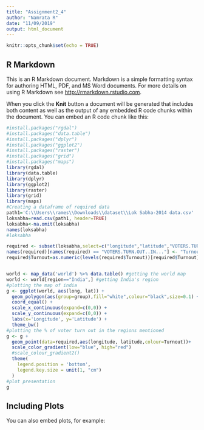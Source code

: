 ---
title: "Assignment2_4"
author: "Namrata R"
date: "11/09/2019"
output: html_document
---

```{r setup, include=FALSE}
knitr::opts_chunk$set(echo = TRUE)
```

## R Markdown

This is an R Markdown document. Markdown is a simple formatting syntax for authoring HTML, PDF, and MS Word documents. For more details on using R Markdown see <http://rmarkdown.rstudio.com>.

When you click the **Knit** button a document will be generated that includes both content as well as the output of any embedded R code chunks within the document. You can embed an R code chunk like this:

```{r}
#install.packages("rgdal")
#install.packages("data.table")
#install.packages("dplyr")
#install.packages("ggplot2")
#install.packages("raster")
#install.packages("grid")
#install.packages("maps")
library(rgdal)
library(data.table)
library(dplyr)
library(ggplot2)
library(raster)
library(grid)
library(maps)
#Creating a dataframe of required data
path1='C:\\Users\\rames\\Downloads\\dataset\\Lok Sabha-2014 data.csv'
loksabha=read.csv(path1, header=TRUE)
loksabha<-na.omit(loksabha)
names(loksabha)
#loksabha
```


```{r}
required <- subset(loksabha,select=c("longitude","latitude","VOTERS.TURN.OUT..IN...","Number.of.voters","MARGIN","PARTY"))
names(required)[names(required) == "VOTERS.TURN.OUT..IN..."] <- "Turnout"
required$Turnout=as.numeric(levels(required$Turnout))[required$Turnout]


world <- map_data('world') %>% data.table() #getting the world map
world <- world[region=="India",] #getting India's region
#plotting the map of india
g <- ggplot(world, aes(long, lat)) + 
  geom_polygon(aes(group=group),fill="white",colour="black",size=0.1) +
  coord_equal() + 
  scale_x_continuous(expand=c(0,0)) + 
  scale_y_continuous(expand=c(0,0)) +
  labs(x='Longitude', y='Latitude') +
  theme_bw()
#plotting the % of voter turn out in the regions mentioned
g <- g + 
  geom_point(data=required,aes(longitude, latitude,colour=Turnout))+
  scale_color_gradient(low="blue", high="red")
  #scale_colour_gradient2()
  theme(
    legend.position = 'bottom',
    legend.key.size = unit(1, "cm")
  ) 
#plot presentation
g

```

## Including Plots

You can also embed plots, for example:



